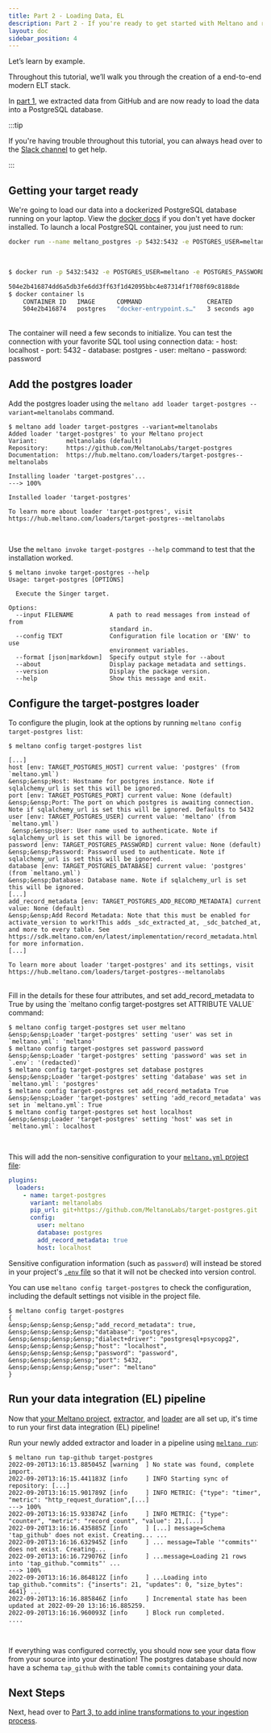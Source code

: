 ```yaml
---
title: Part 2 - Loading Data, EL
description: Part 2 - If you're ready to get started with Meltano and run an EL[T] pipeline with a data source and destination of your choosing, you've come to the right place!
layout: doc
sidebar_position: 4
---
```



Let’s learn by example.

Throughout this tutorial, we’ll walk you through the creation of a end-to-end modern ELT stack.

In [part 1](/getting-started/part1), we extracted data from GitHub and are now ready to load the data into a PostgreSQL database.

:::tip
<p>If you're having trouble throughout this tutorial, you can always head over to the <a href="https://meltano.com/slack">Slack channel</a> to get help.</p>
:::

## Getting your target ready

We're going to load our data into a dockerized PostgreSQL database running on your laptop. View the [docker docs](https://docs.docker.com/get-docker/) if you don't yet have docker installed. To launch a local PostgreSQL container, you just need to run:

```bash
docker run --name meltano_postgres -p 5432:5432 -e POSTGRES_USER=meltano -e POSTGRES_PASSWORD=password -d postgres
```

<br />

<Termy>

```bash
$ docker run -p 5432:5432 -e POSTGRES_USER=meltano -e POSTGRES_PASSWORD=password --name meltano_postgres -d postgres

504e2b416874dd6a5db3fe6dd3ff63f1d42095bbc4e87314f1f708f69c8188de
$ docker container ls
    CONTAINER ID   IMAGE      COMMAND                  CREATED         STATUS         PORTS                    NAMES
    504e2b416874   postgres   "docker-entrypoint.s…"   3 seconds ago   Up 3 seconds   0.0.0.0:5432->5432/tcp   kind_rosalind
```

</Termy>

<br />
The container will need a few seconds to initialize. You can test the connection with your favorite SQL tool using connection data:
- host: localhost
- port: 5432
- database: postgres
- user: meltano
- password: password

## Add the postgres loader

Add the postgres loader using the `meltano add loader target-postgres --variant=meltanolabs` command.

<Termy>

```console
$ meltano add loader target-postgres --variant=meltanolabs
Added loader 'target-postgres' to your Meltano project
Variant:        meltanolabs (default)
Repository:     https://github.com/MeltanoLabs/target-postgres
Documentation:  https://hub.meltano.com/loaders/target-postgres--meltanolabs

Installing loader 'target-postgres'...
---> 100%

Installed loader 'target-postgres'

To learn more about loader 'target-postgres', visit https://hub.meltano.com/loaders/target-postgres--meltanolabs
```

</Termy>

<br />

Use the `meltano invoke target-postgres --help` command to test that the installation worked.

<Termy>

```console
$ meltano invoke target-postgres --help
Usage: target-postgres [OPTIONS]

  Execute the Singer target.

Options:
  --input FILENAME          A path to read messages from instead of from
                            standard in.
  --config TEXT             Configuration file location or 'ENV' to use
                            environment variables.
  --format [json|markdown]  Specify output style for --about
  --about                   Display package metadata and settings.
  --version                 Display the package version.
  --help                    Show this message and exit.
```

</Termy>

## Configure the target-postgres loader

To configure the plugin, look at the options by running `meltano config target-postgres list`:

<Termy>

```console
$ meltano config target-postgres list

[...]
host [env: TARGET_POSTGRES_HOST] current value: 'postgres' (from `meltano.yml`)
&ensp;&ensp;Host: Hostname for postgres instance. Note if sqlalchemy_url is set this will be ignored.
port [env: TARGET_POSTGRES_PORT] current value: None (default)
&ensp;&ensp;Port: The port on which postgres is awaiting connection. Note if sqlalchemy_url is set this will be ignored. Defaults to 5432
user [env: TARGET_POSTGRES_USER] current value: 'meltano' (from `meltano.yml`)
 &ensp;&ensp;User: User name used to authenticate. Note if sqlalchemy_url is set this will be ignored.
password [env: TARGET_POSTGRES_PASSWORD] current value: None (default)
&ensp;&ensp;Password: Password used to authenticate. Note if sqlalchemy_url is set this will be ignored.
database [env: TARGET_POSTGRES_DATABASE] current value: 'postgres' (from `meltano.yml`)
&ensp;&ensp;Database: Database name. Note if sqlalchemy_url is set this will be ignored.
[...]
add_record_metadata [env: TARGET_POSTGRES_ADD_RECORD_METADATA] current value: None (default)
&ensp;&ensp;Add Record Metadata: Note that this must be enabled for activate_version to work!This adds _sdc_extracted_at, _sdc_batched_at, and more to every table. See https://sdk.meltano.com/en/latest/implementation/record_metadata.html for more information.
[...]

To learn more about loader 'target-postgres' and its settings, visit https://hub.meltano.com/loaders/target-postgres--meltanolabs
```

</Termy>

<br />
Fill in the details for these four attributes, and set add_record_metadata to True by using the `meltano config target-postgres set ATTRIBUTE VALUE` command:

 <Termy>

```console
$ meltano config target-postgres set user meltano
&ensp;&ensp;Loader 'target-postgres' setting 'user' was set in `meltano.yml`: 'meltano'
$ meltano config target-postgres set password password
&ensp;&ensp;Loader 'target-postgres' setting 'password' was set in `.env`: '(redacted)'
$ meltano config target-postgres set database postgres
&ensp;&ensp;Loader 'target-postgres' setting 'database' was set in `meltano.yml`: 'postgres'
$ meltano config target-postgres set add_record_metadata True
&ensp;&ensp;Loader 'target-postgres' setting 'add_record_metadata' was set in `meltano.yml`: True
$ meltano config target-postgres set host localhost
&ensp;&ensp;Loader 'target-postgres' setting 'host' was set in `meltano.yml`: localhost
```

</Termy>

<br />

This will add the non-sensitive configuration to your [`meltano.yml` project file](/concepts/project#plugin-configuration):

```yml
plugins:
  loaders:
    - name: target-postgres
      variant: meltanolabs
      pip_url: git+https://github.com/MeltanoLabs/target-postgres.git
      config:
        user: meltano
        database: postgres
        add_record_metadata: true
        host: localhost
```

Sensitive configuration information (such as `password`) will instead be stored in your project's [`.env` file](/concepts/project#env) so that it will not be checked into version control.

You can use `meltano config target-postgres` to check the configuration, including the default settings not visible in the project file.

<Termy>

```console
$ meltano config target-postgres
{
&ensp;&ensp;&ensp;&ensp;"add_record_metadata": true,
&ensp;&ensp;&ensp;&ensp;"database": "postgres",
&ensp;&ensp;&ensp;&ensp;"dialect+driver": "postgresql+psycopg2",
&ensp;&ensp;&ensp;&ensp;"host": "localhost",
&ensp;&ensp;&ensp;&ensp;"password": "password",
&ensp;&ensp;&ensp;&ensp;"port": 5432,
&ensp;&ensp;&ensp;&ensp;"user": "meltano"
}
```

</Termy>

## Run your data integration (EL) pipeline

Now that [your Meltano project](#create-your-meltano-project), [extractor](#add-an-extractor-to-pull-data-from-a-source), and [loader](#add-a-loader-to-send-data-to-a-destination) are all set up, it's time to run your first data integration (EL) pipeline!

Run your newly added extractor and loader in a pipeline using [`meltano run`](/reference/command-line-interface#run):

<Termy>

```console
$ meltano run tap-github target-postgres
2022-09-20T13:16:13.885045Z [warning  ] No state was found, complete import.
2022-09-20T13:16:15.441183Z [info     ] INFO Starting sync of repository: [...]
2022-09-20T13:16:15.901789Z [info     ] INFO METRIC: {"type": "timer", "metric": "http_request_duration",[...]
---> 100%
2022-09-20T13:16:15.933874Z [info     ] INFO METRIC: {"type": "counter", "metric": "record_count", "value": 21,[...]
2022-09-20T13:16:16.435885Z [info     ] [...] message=Schema 'tap_github' does not exist. Creating... ...
2022-09-20T13:16:16.632945Z [info     ] ... message=Table '"commits"' does not exist. Creating...
2022-09-20T13:16:16.729076Z [info     ] ...message=Loading 21 rows into 'tap_github."commits"' ...
---> 100%
2022-09-20T13:16:16.864812Z [info     ] ...Loading into tap_github."commits": {"inserts": 21, "updates": 0, "size_bytes": 4641} ...
2022-09-20T13:16:16.885846Z [info     ] Incremental state has been updated at 2022-09-20 13:16:16.885259.
2022-09-20T13:16:16.960093Z [info     ] Block run completed.           ....
```

</Termy>

<br />

If everything was configured correctly, you should now see your data flow from your source into your destination!
The postgres database should now have a schema `tap_github` with the table `commits` containing your data.

## Next Steps

Next, head over to [Part 3, to add inline transformations to your ingestion process](/getting-started/part3).
